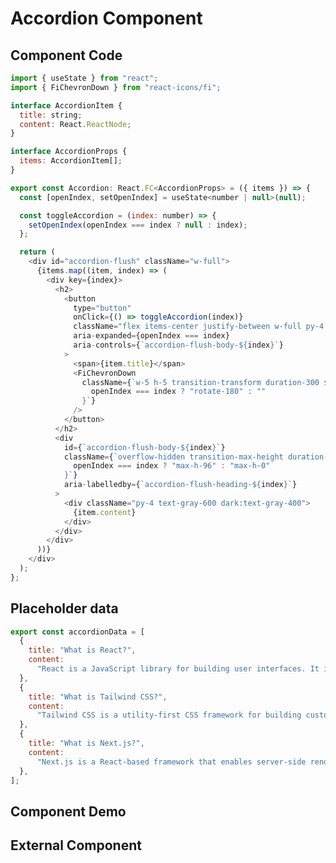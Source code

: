# Accordion Component

## Component Code

```js filename="Accordion.js" {3} copy
import { useState } from "react";
import { FiChevronDown } from "react-icons/fi";

interface AccordionItem {
  title: string;
  content: React.ReactNode;
}

interface AccordionProps {
  items: AccordionItem[];
}

export const Accordion: React.FC<AccordionProps> = ({ items }) => {
  const [openIndex, setOpenIndex] = useState<number | null>(null);

  const toggleAccordion = (index: number) => {
    setOpenIndex(openIndex === index ? null : index);
  };

  return (
    <div id="accordion-flush" className="w-full">
      {items.map((item, index) => (
        <div key={index}>
          <h2>
            <button
              type="button"
              onClick={() => toggleAccordion(index)}
              className="flex items-center justify-between w-full py-4 text-lg font-semibold text-left text-gray-800 dark:text-gray-300 border-b border-gray-200 dark:border-gray-700"
              aria-expanded={openIndex === index}
              aria-controls={`accordion-flush-body-${index}`}
            >
              <span>{item.title}</span>
              <FiChevronDown
                className={`w-5 h-5 transition-transform duration-300 ${
                  openIndex === index ? "rotate-180" : ""
                }`}
              />
            </button>
          </h2>
          <div
            id={`accordion-flush-body-${index}`}
            className={`overflow-hidden transition-max-height duration-300 ease-in-out ${
              openIndex === index ? "max-h-96" : "max-h-0"
            }`}
            aria-labelledby={`accordion-flush-heading-${index}`}
          >
            <div className="py-4 text-gray-600 dark:text-gray-400">
              {item.content}
            </div>
          </div>
        </div>
      ))}
    </div>
  );
};
```

## Placeholder data
```jsx filename="demo.js" {3} copy
export const accordionData = [
  {
    title: "What is React?",
    content:
      "React is a JavaScript library for building user interfaces. It is maintained by Facebook and a community of individual developers and companies.",
  },
  {
    title: "What is Tailwind CSS?",
    content:
      "Tailwind CSS is a utility-first CSS framework for building custom user interfaces quickly.",
  },
  {
    title: "What is Next.js?",
    content:
      "Next.js is a React-based framework that enables server-side rendering and static website generation for React applications.",
  },
];
```

## Component Demo




<Accordion items={accordionData} />



## External Component


